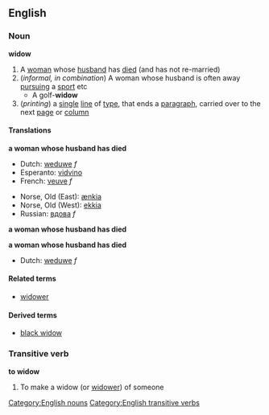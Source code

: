 ==English==
===Noun===
'''widow'''

#<!--NWomanWhoseHusbandDied-->A [[woman]] whose [[husband]] has [[died]] (and has not re-married)
#<!--NWomanWhoseHusbandIsOftenAway-->(''informal, in combination'') A woman whose husband is often away [[pursuing]] a [[sport]] etc
#* A golf-'''widow'''
#<!--NPrinting-->(''printing'') a [[single]] [[line]] of [[type]], that ends a [[paragraph]], carried over to the next [[page]] or [[column]]

====Translations====
<!--NWomanWhoseHusbandDied-->'''a woman whose husband has died'''
{{top}}
<!--Put translations for languages from A to I here-->
*Dutch: [[weduwe]] ''f''
*Esperanto: [[vidvino]]
*French: [[veuve]] ''f''
{{mid}}
<!--Put translations for languages from J to Z here-->
*Norse, Old (East): [[ænkia]]
*Norse, Old (West): [[ekkia]]
*Russian: [[вдова]] ''f''
{{bottom}}

<!--NWomanWhoseHusbandIsOftenAway-->'''a woman whose husband has died'''
{{top}}
<!--Put translations for languages from A to I here-->
{{mid}}
<!--Put translations for languages from J to Z here-->
{{bottom}}

<!--NPrinting-->'''a woman whose husband has died'''
{{top}}
<!--Put translations for languages from A to I here-->
*Dutch: [[weduwe]] ''f''
{{mid}}
<!--Put translations for languages from J to Z here-->
{{bottom}}

====Related terms====
*[[widower]]
====Derived terms====
*[[black widow]]

===Transitive verb===
'''to widow'''

#<!--VKill-->To make a widow (or [[widower]]) of someone

[[Category:English nouns]]
[[Category:English transitive verbs]]